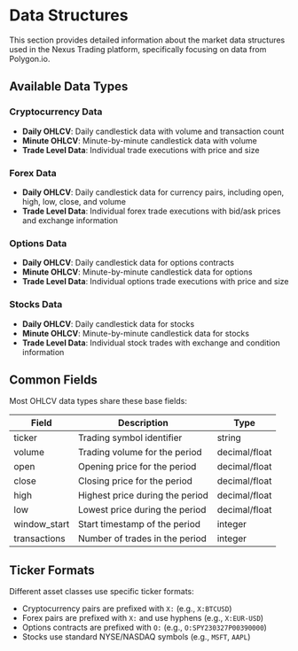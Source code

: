 # Data Structures

This section provides detailed information about the market data structures used in the Nexus Trading platform, specifically focusing on data from Polygon.io.

## Available Data Types

### Cryptocurrency Data
- **Daily OHLCV**: Daily candlestick data with volume and transaction count
- **Minute OHLCV**: Minute-by-minute candlestick data with volume
- **Trade Level Data**: Individual trade executions with price and size

### Forex Data
- **Daily OHLCV**: Daily candlestick data for currency pairs, including open, high, low, close, and volume
- **Trade Level Data**: Individual forex trade executions with bid/ask prices and exchange information

### Options Data
- **Daily OHLCV**: Daily candlestick data for options contracts
- **Minute OHLCV**: Minute-by-minute candlestick data for options
- **Trade Level Data**: Individual options trade executions with price and size

### Stocks Data
- **Daily OHLCV**: Daily candlestick data for stocks
- **Minute OHLCV**: Minute-by-minute candlestick data for stocks
- **Trade Level Data**: Individual stock trades with exchange and condition information

## Common Fields

Most OHLCV data types share these base fields:

| Field    | Description                                    | Type              |
|----------|------------------------------------------------|-------------------|
| ticker   | Trading symbol identifier                      | string           |
| volume   | Trading volume for the period                  | decimal/float    |
| open     | Opening price for the period                   | decimal/float    |
| close    | Closing price for the period                   | decimal/float    |
| high     | Highest price during the period                | decimal/float    |
| low      | Lowest price during the period                 | decimal/float    |
| window_start | Start timestamp of the period              | integer          |
| transactions | Number of trades in the period             | integer          |

## Ticker Formats

Different asset classes use specific ticker formats:
- Cryptocurrency pairs are prefixed with `X:` (e.g., `X:BTCUSD`)
- Forex pairs are prefixed with `X:` and use hyphens (e.g., `X:EUR-USD`)
- Options contracts are prefixed with `O:` (e.g., `O:SPY230327P00390000`)
- Stocks use standard NYSE/NASDAQ symbols (e.g., `MSFT`, `AAPL`)
